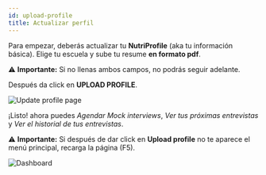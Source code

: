 ```yaml
---
id: upload-profile
title: Actualizar perfil
---
```


Para empezar, deberás actualizar tu **NutriProfile** (aka tu información básica). Elige tu escuela y sube tu resume **en formato pdf**. 

:warning: **Importante:** Si no llenas ambos campos, no podrás seguir adelante.

Después da click en **UPLOAD PROFILE**.

![Update profile page](/img/docs/yaos/interviewee/mock-interview/update-profile-data.jpg)


¡Listo! ahora puedes *Agendar Mock interviews*, *Ver tus próximas entrevistas* y *Ver el historial de tus entrevistas*.

:warning: **Importante:** Si después de dar click en **Upload profile** no te aparece el menú principal, recarga la página (F5).

![Dashboard](/img/docs/yaos/interviewee/mock-interview/dashboard.PNG)
